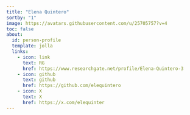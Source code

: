 ```yaml
---
title: "Elena Quintero"
sortby: "1"
image: https://avatars.githubusercontent.com/u/25705757?v=4
toc: false
about:
  id: person-profile
  template: jolla
  links:
    - icon: link
      text: RG
      href: https://www.researchgate.net/profile/Elena-Quintero-3
    - icon: github
      text: github
      href: https://github.com/elequintero
    - icon: X
      text: X
      href: https://x.com/elequinter
---
```


:::{#person-profile}
:::
